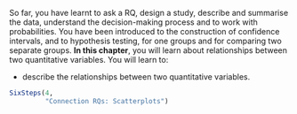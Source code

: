 ::: {.objectivesBox .objectives data-latex="{iconmonstr-target-4-240.png}"}
So far, you have learnt to ask a RQ, design a study, describe and summarise the data, understand the decision-making process and to work with probabilities.
You have been introduced to the construction of confidence intervals, and to hypothesis testing, for one groups and for comparing two separate groups.
**In this chapter**, you will learn about relationships between two quantitative variables.
You will learn to:

* describe the relationships between two quantitative variables.
:::

```r
SixSteps(4, 
         "Connection RQs: Scatterplots")
```

